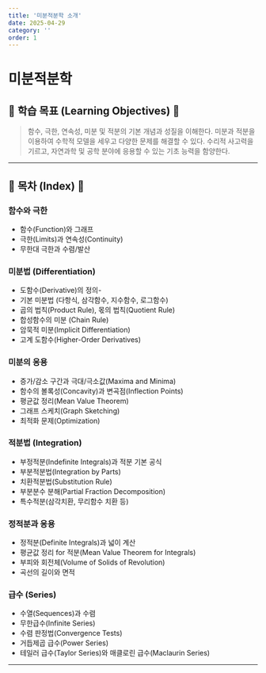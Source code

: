 ```yaml
---
title: '미분적분학 소개'
date: 2025-04-29
category: ''
order: 1
---
```


# 미분적분학

## 🎯 학습 목표 (Learning Objectives) 🎯

> 함수, 극한, 연속성, 미분 및 적분의 기본 개념과 성질을 이해한다. 미분과 적분을 이용하여 수학적 모델을 세우고 다양한 문제를 해결할 수 있다. 수리적 사고력을 기르고, 자연과학 및 공학 분야에 응용할 수 있는 기초 능력을 함양한다.

---

## 📝 목차 (Index) 📝

### 함수와 극한

- 함수(Function)와 그래프
- 극한(Limits)과 연속성(Continuity)
- 무한대 극한과 수렴/발산

### 미분법 (Differentiation)

- 도함수(Derivative)의 정의-
- 기본 미분법 (다항식, 삼각함수, 지수함수, 로그함수)
- 곱의 법칙(Product Rule), 몫의 법칙(Quotient Rule)
- 합성함수의 미분 (Chain Rule)
- 암묵적 미분(Implicit Differentiation)
- 고계 도함수(Higher-Order Derivatives)

### 미분의 응용

- 증가/감소 구간과 극대/극소값(Maxima and Minima)
- 함수의 볼록성(Concavity)과 변곡점(Inflection Points)
- 평균값 정리(Mean Value Theorem)
- 그래프 스케치(Graph Sketching)
- 최적화 문제(Optimization)

### 적분법 (Integration)

- 부정적분(Indefinite Integrals)과 적분 기본 공식
- 부분적분법(Integration by Parts)
- 치환적분법(Substitution Rule)
- 부분분수 분해(Partial Fraction Decomposition)
- 특수적분(삼각치환, 무리함수 치환 등)

### 정적분과 응용

- 정적분(Definite Integrals)과 넓이 계산
- 평균값 정리 for 적분(Mean Value Theorem for Integrals)
- 부피와 회전체(Volume of Solids of Revolution)
- 곡선의 길이와 면적

### 급수 (Series)

- 수열(Sequences)과 수렴
- 무한급수(Infinite Series)
- 수렴 판정법(Convergence Tests)
- 거듭제곱 급수(Power Series)
- 테일러 급수(Taylor Series)와 매클로린 급수(Maclaurin Series)

---
